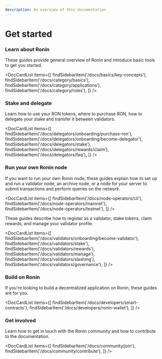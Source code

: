 ```yaml
---
description: An overview of this documentation
---
```



# Get started

### Learn about Ronin
These guides provide general overview of Ronin and introduce basic tools
to get you started.

<DocCardList items={[ 
    findSidebarItem('/docs/basics/key-concepts'),
    findSidebarItem('/docs/category/basics'),
    findSidebarItem('/docs/category/applications'),
    findSidebarItem('/docs/category/roles'),
    ]} />

### Stake and delegate
Learn how to use your RON tokens, where to purchase RON, 
how to delegate your stake and transfer it between validators.

<DocCardList items={[ 
    findSidebarItem('/docs/delegators/onboarding/purchase-ron'),
    findSidebarItem('/docs/delegators/onboarding/become-delegator'),
    findSidebarItem('/docs/delegators/stake'),
    findSidebarItem('/docs/delegators/rewards/claim'),
    findSidebarItem('/docs/delegators/faq'),
    ]} />

### Run your own Ronin node
If you want to run your own Ronin node, these guides explain how to set
up and run a validator node, an archive node, or a node for your server to submit transactions
and perform queries on the network.

<DocCardList items={[ 
    findSidebarItem('/docs/node-operators/cli'),
    findSidebarItem('/docs/node-operators/mainnet'),
    findSidebarItem('/docs/node-operators/testnet'),
    ]} />

These guides describe how to register as a validator, stake tokens,
claim rewards, and manage your validator profile.

<DocCardList items={[ 
    findSidebarItem('/docs/validators/onboarding/become-validator'),
    findSidebarItem('/docs/validators/stake'),
    findSidebarItem('/docs/validators/rewards'),
    findSidebarItem('/docs/validators/manage'),
    findSidebarItem('/docs/validators/slashing'),
    findSidebarItem('/docs/validators/governance'),
    ]} />

### Build on Ronin
If you're looking to build a decentralized application on Ronin, these guides are for you.

<DocCardList items={[ 
    findSidebarItem('/docs/developers/smart-contracts'),
    findSidebarItem('/docs/developers/ronin-wallet'),
    ]} />

### Get involved
Learn how to get in touch with the Ronin community and
how to contribute to the documentation.

<DocCardList items={[ 
    findSidebarItem('/docs/community/join'),
    findSidebarItem('/docs/community/contribute'),
    ]} />

